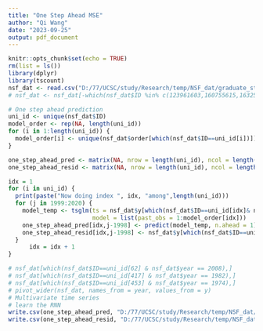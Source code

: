 ```yaml
---
title: "One Step Ahead MSE"
author: "Qi Wang"
date: "2023-09-25"
output: pdf_document
---
```


```r
knitr::opts_chunk$set(echo = TRUE)
rm(list = ls())
library(dplyr)
library(tscount)
nsf_dat <- read.csv("D:/77/UCSC/study/Research/temp/NSF_dat/graduate_students_final.csv", header = TRUE)
# nsf_dat <- nsf_dat[-which(nsf_dat$ID %in% c(123961603,160755615,163259611,163259613)),]
```


```r
# One step ahead prediction
uni_id <- unique(nsf_dat$ID)
model_order <- rep(NA, length(uni_id))
for (i in 1:length(uni_id)) {
  model_order[i] <- unique(nsf_dat$order[which(nsf_dat$ID==uni_id[i])])
}

one_step_ahead_pred <- matrix(NA, nrow = length(uni_id), ncol = length(1999:2020))
one_step_ahead_resid <- matrix(NA, nrow = length(uni_id), ncol = length(1999:2020))

idx = 1
for (i in uni_id) {
  print(paste("Now doing index ", idx, "among",length(uni_id)))
  for (j in 1999:2020) {
    model_temp <- tsglm(ts = nsf_dat$y[which(nsf_dat$ID==uni_id[idx]& nsf_dat$year <= j)], link = "log", distr = "poisson",
                        model = list(past_obs = 1:model_order[idx]))
    one_step_ahead_pred[idx,j-1998] <- predict(model_temp, n.ahead = 1)$pred
    one_step_ahead_resid[idx,j-1998] <- nsf_dat$y[which(nsf_dat$ID==uni_id[idx] & nsf_dat$year == j+1)] - one_step_ahead_pred[idx,j-1998]
  }
      idx = idx + 1
}

# nsf_dat[which(nsf_dat$ID==uni_id[62] & nsf_dat$year == 2008),]
# nsf_dat[which(nsf_dat$ID==uni_id[417] & nsf_dat$year == 1982),]
# nsf_dat[which(nsf_dat$ID==uni_id[453] & nsf_dat$year == 1974),]
# pivot_wider(nsf_dat, names_from = year, values_from = y)
# Multivariate time series
# learn the RNN
write.csv(one_step_ahead_pred, "D:/77/UCSC/study/Research/temp/NSF_dat/one_step_ahead_pred.csv")
write.csv(one_step_ahead_resid, "D:/77/UCSC/study/Research/temp/NSF_dat/one_step_ahead_res.csv")
```


